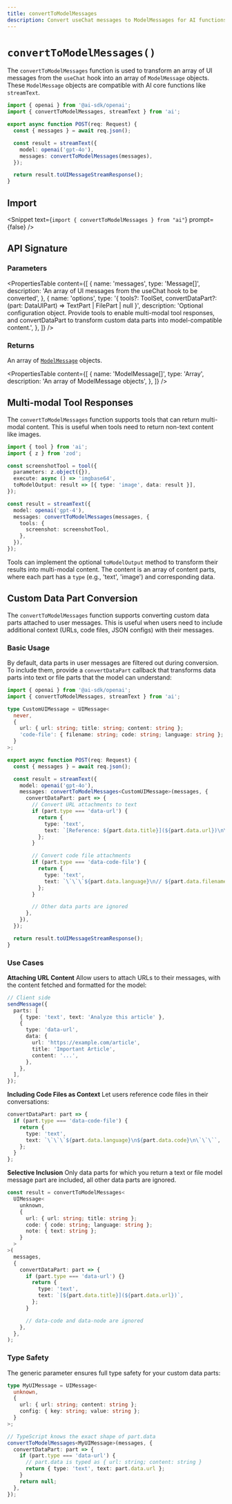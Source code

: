 ```yaml
---
title: convertToModelMessages
description: Convert useChat messages to ModelMessages for AI functions (API Reference)
---
```


# `convertToModelMessages()`

The `convertToModelMessages` function is used to transform an array of UI messages from the `useChat` hook into an array of `ModelMessage` objects. These `ModelMessage` objects are compatible with AI core functions like `streamText`.

```ts filename="app/api/chat/route.ts"
import { openai } from '@ai-sdk/openai';
import { convertToModelMessages, streamText } from 'ai';

export async function POST(req: Request) {
  const { messages } = await req.json();

  const result = streamText({
    model: openai('gpt-4o'),
    messages: convertToModelMessages(messages),
  });

  return result.toUIMessageStreamResponse();
}
```

## Import

<Snippet text={`import { convertToModelMessages } from "ai"`} prompt={false} />

## API Signature

### Parameters

<PropertiesTable
  content={[
    {
      name: 'messages',
      type: 'Message[]',
      description:
        'An array of UI messages from the useChat hook to be converted',
    },
    {
      name: 'options',
      type: '{ tools?: ToolSet, convertDataPart?: (part: DataUIPart) => TextPart | FilePart | null }',
      description:
        'Optional configuration object. Provide tools to enable multi-modal tool responses, and convertDataPart to transform custom data parts into model-compatible content.',
    },
  ]}
/>

### Returns

An array of [`ModelMessage`](/docs/reference/ai-sdk-core/model-message) objects.

<PropertiesTable
  content={[
    {
      name: 'ModelMessage[]',
      type: 'Array',
      description: 'An array of ModelMessage objects',
    },
  ]}
/>

## Multi-modal Tool Responses

The `convertToModelMessages` function supports tools that can return multi-modal content. This is useful when tools need to return non-text content like images.

```ts
import { tool } from 'ai';
import { z } from 'zod';

const screenshotTool = tool({
  parameters: z.object({}),
  execute: async () => 'imgbase64',
  toModelOutput: result => [{ type: 'image', data: result }],
});

const result = streamText({
  model: openai('gpt-4'),
  messages: convertToModelMessages(messages, {
    tools: {
      screenshot: screenshotTool,
    },
  }),
});
```

Tools can implement the optional `toModelOutput` method to transform their results into multi-modal content. The content is an array of content parts, where each part has a `type` (e.g., 'text', 'image') and corresponding data.

## Custom Data Part Conversion

The `convertToModelMessages` function supports converting custom data parts attached to user messages. This is useful when users need to include additional context (URLs, code files, JSON configs) with their messages.

### Basic Usage

By default, data parts in user messages are filtered out during conversion. To include them, provide a `convertDataPart` callback that transforms data parts into text or file parts that the model can understand:

```ts filename="app/api/chat/route.ts"
import { openai } from '@ai-sdk/openai';
import { convertToModelMessages, streamText } from 'ai';

type CustomUIMessage = UIMessage<
  never,
  {
    url: { url: string; title: string; content: string };
    'code-file': { filename: string; code: string; language: string };
  }
>;

export async function POST(req: Request) {
  const { messages } = await req.json();

  const result = streamText({
    model: openai('gpt-4o'),
    messages: convertToModelMessages<CustomUIMessage>(messages, {
      convertDataPart: part => {
        // Convert URL attachments to text
        if (part.type === 'data-url') {
          return {
            type: 'text',
            text: `[Reference: ${part.data.title}](${part.data.url})\n\n${part.data.content}`,
          };
        }

        // Convert code file attachments
        if (part.type === 'data-code-file') {
          return {
            type: 'text',
            text: `\`\`\`${part.data.language}\n// ${part.data.filename}\n${part.data.code}\n\`\`\``,
          };
        }

        // Other data parts are ignored
      },
    }),
  });

  return result.toUIMessageStreamResponse();
}
```

### Use Cases

**Attaching URL Content**
Allow users to attach URLs to their messages, with the content fetched and formatted for the model:

```ts
// Client side
sendMessage({
  parts: [
    { type: 'text', text: 'Analyze this article' },
    {
      type: 'data-url',
      data: {
        url: 'https://example.com/article',
        title: 'Important Article',
        content: '...',
      },
    },
  ],
});
```

**Including Code Files as Context**
Let users reference code files in their conversations:

```ts
convertDataPart: part => {
  if (part.type === 'data-code-file') {
    return {
      type: 'text',
      text: `\`\`\`${part.data.language}\n${part.data.code}\n\`\`\``,
    };
  }
};
```

**Selective Inclusion**
Only data parts for which you return a text or file model message part are included,
all other data parts are ignored.

```ts
const result = convertToModelMessages<
  UIMessage<
    unknown,
    {
      url: { url: string; title: string };
      code: { code: string; language: string };
      note: { text: string };
    }
  >
>(
  messages,
  {
    convertDataPart: part => {
      if (part.type === 'data-url') {}
        return {
          type: 'text',
          text: `[${part.data.title}](${part.data.url})`,
        };
      }

      // data-code and data-node are ignored
    },
  },
);
```

### Type Safety

The generic parameter ensures full type safety for your custom data parts:

```ts
type MyUIMessage = UIMessage<
  unknown,
  {
    url: { url: string; content: string };
    config: { key: string; value: string };
  }
>;

// TypeScript knows the exact shape of part.data
convertToModelMessages<MyUIMessage>(messages, {
  convertDataPart: part => {
    if (part.type === 'data-url') {
      // part.data is typed as { url: string; content: string }
      return { type: 'text', text: part.data.url };
    }
    return null;
  },
});
```
